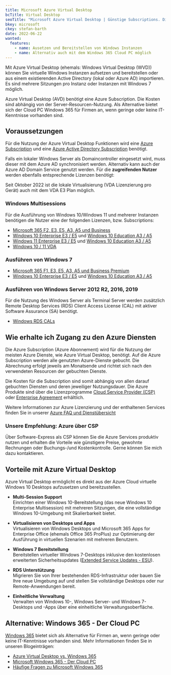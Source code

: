 ```yaml
---
title: Microsoft Azure Virtual Desktop
bcTitle: Virtual Desktop
seoTitle: "Microsoft Azure Virtual Desktop | Günstige Subscriptions. Dienstleistungen mit Software-Express."
bkey: microsoft
ckey: stefan-barth
date: 2022-06-22
wanted:
  features:
    - name: Ausetzen und Bereitstellen von Windows Instanzen
    - name: Alternativ auch mit dem Windows 365 Cloud PC möglich
---
```



<Intro>

Mit Azure Virtual Desktop (ehemals: Windows Virtual Desktop (WVD)) können Sie virtuelle Windows Instanzen aufsetzen und bereitstellen oder aus einem existierenden Active Directory (lokal oder Azure AD) importieren. Es sind mehrere Sitzungen pro Instanz oder Instanzen mit Windows 7 möglich.

Azure Virtual Desktop (AVD) benötigt eine Azure Subscription. Die Kosten sind abhängig von der Server-Resourcen-Nutzung.
Als Alternative bietet sich der Cloud PC Windows 365 für Firmen an, wenn geringe oder keine IT-Kenntnisse vorhanden sind.

</Intro>

<TOC />


## Voraussetzungen

Für die Nutzung der Azure Virtual Desktop Funktionen wird eine [Azure Subscription](/hersteller/microsoft/azure/#azure-subscription-von-software-express) und eine [Azure Active Directory Subscription](/hersteller/microsoft/azure/active-directory/) benötigt.

Falls ein lokaler Windows Server als Domaincontroller eingesetzt wird, muss dieser mit dem Azure AD synchronisiert werden. Alternativ kann auch der Azure AD Domain Service genutzt werden. Für die **zugreifenden Nutzer** werden ebenfalls entsprechende Lizenzen benötigt:


<Info>

Seit Oktober 2022 ist die lokale Virtualisierung (VDA Lizenzierung pro Gerät) auch mit dem VDA E3 Plan möglich.

</Info>


### Windows Multisessions

Für die Ausführung von Windows 10/Windows 11 und mehrerer Instanzen benötigen die Nutzer eine der folgenden Lizenzen, bzw. Subscriptions:

<ArrowList>

- [Microsoft 365 F2, E3, E5, A3, A5 und Business](/hersteller/microsoft/microsoft-365/)
- [Windows 10 Enterprise E3 / E5](/hersteller/microsoft/windows/) und [Windows 10 Education A3 / A5](/hersteller/microsoft/windows/education/)
- [Windows 11 Enterprise E3 / E5](/hersteller/microsoft/windows/enterprise/) und [Windows 10 Education A3 / A5](/hersteller/microsoft/windows/education/)
- [Windows 10 / 11 VDA](/hersteller/microsoft/windows/vda/)

</ArrowList>

### Ausführen von Windows 7

<ArrowList>

 - [Microsoft 365 F1, E3, E5, A3, A5 und Business Premium](/hersteller/microsoft/microsoft-365/)
 - [Windows 10 Enterprise E3 / E5](/hersteller/microsoft/windows/) und [Windows 10 Education A3 / A5](/hersteller/microsoft/windows/education/)

</ArrowList>

### Ausführen von Windows Server 2012 R2, 2016, 2019

Für die Nutzung des Windows Server als Terminal Server werden zusätzlich Remote Desktop Services (RDS) Client Access License (CAL) mit aktiver Software Assurance (SA) benötigt.

<ArrowList>

- [Windows RDS CALs](/hersteller/microsoft/windows-server/remote-desktop-services/)

</ArrowList>

## Wie erhalte ich Zugang zu den Azure Diensten

Die Azure Subscription (Azure Abonnement) wird für die Nutzung der meisten Azure Dienste, wie Azure Virtual Desktop, benötigt.
Auf die Azure Subscription werden alle genutzten Azure-Dienste gebucht. Die Abrechnung erfolgt jeweils am Monatsende und richtet sich nach den verwendeten Resourcen der gebuchten Dienste.

Die Kosten für die Subscription sind somit abhängig von allen darauf gebuchten Diensten und deren jeweiliger Nutzungsdauer.
Die Azure Produkte sind über die Lizenzprogramme [Cloud Service Provider (CSP)](/hersteller/microsoft/csp/) oder [Enterprise Agreement](/hersteller/microsoft/lizenzierung/) erhältlich.

Weitere Informationen zur Azure Lizenzierung und der enthaltenen Services finden Sie in unserer [Azure FAQ und Dienstübersicht](/hersteller/microsoft/azure/faq/)


### Unsere Empfehlung: Azure über CSP

 Über Software-Express als CSP können Sie die Azure Services produktiv nutzen und erhalten die Vorteile wie günstigere Preise, gewohnte Rechnungen oder Buchungs-/und Kostenkontrolle. Gerne können Sie mich dazu kontaktieren.

## Vorteile mit Azure Virtual Desktop

Azure Virtual Desktop ermöglicht es direkt aus der Azure Cloud virtuelle Windows 10 Desktops aufzusetzen und bereitzustellen.

<ArrowList>

 - **Multi-Session Support**<br />
  Einrichten einer Windows 10-Bereitstellung (das neue Windows 10 Enterprise Multisession) mit mehreren Sitzungen, die eine vollständige Windows 10-Umgebung mit Skalierbarkeit bietet.

 - **Virtualisieren von Desktops und Apps**<br />
  Virtualisieren von Windows Desktops und Microsoft 365 Apps for Enterprise Office (ehemals Office 365 ProPlus) zur Optimierung der Ausführung in virtuellen Szenarien mit mehreren Benutzern.

 - **Windows 7 Bereitstellung**<br />
  Bereitstellen virtueller Windows 7-Desktops inklusive den kostenlosen erweiterten Sicherheitsupdates ([Extended Service Updates - ESU](/hersteller/microsoft/windows-7-extended-security-updates-esu/)).

 - **RDS Unterstützung**<br />
  Migrieren Sie von Ihrer bestehenden RDS-Infrastruktur oder bauen Sie Ihre neue Umgebung auf und stellen Sie vollständige Desktops oder nur Remote-Anwendungen bereit.

 - **Einheitliche Verwaltung**<br />
  Verwalten von Windows 10-, Windows Server- und Windows 7-Desktops und -Apps über eine einheitliche Verwaltungsoberfläche.

</ArrowList>

## Alternative: Windows 365 - Der Cloud PC

[Windows 365](/hersteller/microsoft/windows/windows-365/) bietet sich als Alternative für Firmen an, wenn geringe oder keine IT-Kenntnisse vorhanden sind. Mehr Informationen finden Sie in unseren Blogeinträgen:

<ArrowList>

- [Azure Virtual Desktop vs. Windows 365](/blog/windows-365-vs-azure-virtual-desktop/)
- [Microsoft Windows 365 - Der Cloud PC](/blog/windows-365/)
- [Häufige Fragen zu Microsoft Windows 365](/blog/windows-365-lizenzierung-faq/)

</ArrowList>
